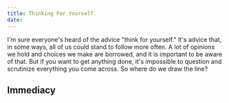 ```yaml
---
title: Thinking For Yourself
date:
---
```

I'm sure everyone's heard of the advice "think for yourself."
It's advice that, in some ways, all of us could stand to follow more often.
A lot of opinions we hold and choices we make are borrowed,
and it is important to be aware of that.
But if you want to get anything done, it's impossible
to question and scrutinize everything you come across.
So where do we draw the line?

## Immediacy